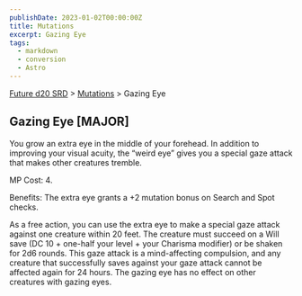 ```yaml
---
publishDate: 2023-01-02T00:00:00Z
title: Mutations
excerpt: Gazing Eye
tags:
  - markdown
  - conversion
  - Astro
---
```






[Future d20 SRD](/#futureD20) > [Mutations](future-d20-srd-mutations-index) > Gazing Eye




## Gazing Eye [MAJOR]


You grow an extra eye in the middle of your forehead. In addition to improving your visual acuity, the “weird eye” gives you a special gaze attack that makes other creatures tremble.


MP Cost: 4.


Benefits: The extra eye grants a +2 mutation bonus on Search and Spot checks.


As a free action, you can use the extra eye to make a special gaze attack against one creature within 20 feet. The creature must succeed on a Will save (DC 10 + one-half your level + your Charisma modifier) or be shaken for 2d6 rounds. This gaze attack is a mind-affecting compulsion, and any creature that successfully saves against your gaze attack cannot be affected again for 24 hours. The gazing eye has no effect on other creatures with gazing eyes.



